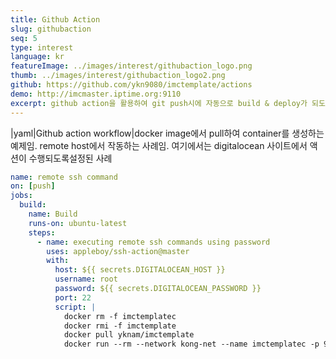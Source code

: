 ```yaml
---
title: Github Action
slug: githubaction
seq: 5
type: interest
language: kr
featureImage: ../images/interest/githubaction_logo.png
thumb: ../images/interest/githubaction_logo2.png
github: https://github.com/ykn9080/imctemplate/actions
demo: http://imcmaster.iptime.org:9110
excerpt: github action을 활용하여 git push시에 자동으로 build & deploy가 되도록 사용할 수 있다.
---
```


|yaml|Github action workflow|docker image에서 pull하여 container를 생성하는 예제임.
remote host에서 작동하는 사례임. 여기에서는 digitalocean 사이트에서 액션이 수행되도록설정된 사례

```yaml
name: remote ssh command
on: [push]
jobs:
  build:
    name: Build
    runs-on: ubuntu-latest
    steps:
      - name: executing remote ssh commands using password
        uses: appleboy/ssh-action@master
        with:
          host: ${{ secrets.DIGITALOCEAN_HOST }}
          username: root
          password: ${{ secrets.DIGITALOCEAN_PASSWORD }}
          port: 22
          script: |
            docker rm -f imctemplatec
            docker rmi -f imctemplate
            docker pull yknam/imctemplate
            docker run --rm --network kong-net --name imctemplatec -p 9010:9010 -d yknam/imctemplate
```
